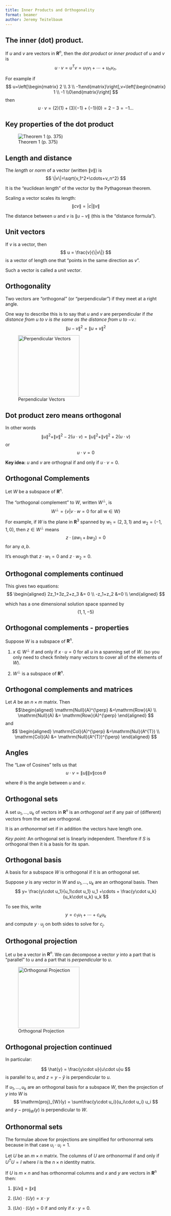 ```yaml
---
title: Inner Products and Orthogonality
format: beamer
author: Jeremy Teitelbaum
---
```


## The inner (dot) product.

If $u$ and $v$ are vectors in $\mathbf{R}^{n}$, then the *dot product*
or *inner product* of $u$ and $v$ is
$$
u\cdot v = u^{T}v = u_1 v_1 + \cdots + u_n v_n.
$$

For example if
$$
u=\left[\begin{matrix} 2 \\ 3 \\ -1\end{matrix}\right],v=\left[\begin{matrix} 1 \\ -1 \\0\end{matrix}\right]
$$
then
$$
u\cdot v = (2)(1) + (3)(-1) + (-1)(0)=2-3=-1\dots
$$

## Key properties of the dot product

![Theorem 1 (p. 375)](./InnerProduct.png)

## Length and distance

The *length* or *norm* of a vector (written $\|v\|$)
is
$$
\|v\|=\sqrt{v_1^2+\cdots+v_n^2}
$$

It is the "euclidean length" of the vector by the Pythagorean theorem.

Scaling a vector scales its length:
$$
\|cv\|=|c|\|v\|
$$

The distance between $u$ and $v$ is $\|u-v\|$ (this is the "distance formula"). 

## Unit vectors

If $v$ is a vector, then 
$$
u = \frac{v}{\|v\|}
$$
is a vector of length one that "points in the same direction as $v$".

Such a vector is called a *unit vector*. 

## Orthogonality

Two vectors are "orthogonal" (or "perpendicular") if they meet at a right angle.

One way to describe this is to say that $u$ and $v$ are perpendicular 
if *the distance from $u$ to $v$ is the same as the distance from $u$ to $-v$.*:
$$
\|u-v\|^2 = \|u+v\|^2
$$

![Perpendicular Vectors](./perpendicular.png){width=2in}

## Dot product zero means orthogonal

In other words
$$
\|u\|^2+\|v\|^2 - 2(u\cdot v) = \|u\|^2+\|v\|^2 + 2(u\cdot v)
$$
or
$$
u\cdot v = 0
$$

**Key idea:** $u$ and $v$ are orthognal if and only if  $u\cdot v = 0$.

## Orthogonal Complements

Let $W$ be a subspace of $\mathbf{R}^{n}$.  

The "orthogonal complement" to $W$, written $W^{\perp}$, is
$$
W^{\perp}=\{v | v\cdot w=0 \mathrm{\ for\ all\ w\in W}\}
$$

For example, if $W$ is the plane in $\mathbf{R}^{3}$ spanned
by $w_1=(2,3,1)$ and $w_2=(-1,1,0)$, then $z\in W^{\perp}$ means
$$
z\cdot (aw_1+bw_2)=0
$$
for any $a,b$.  

It's enough that $z\cdot w_1=0$ and $z\cdot w_2=0$.

## Orthogonal complements continued

This gives two equations:
$$
\begin{aligned}
2z_1+3z_2+z_3 &= 0 \\
-z_1+z_2 &=0 \\ 
\end{aligned}
$$

which has a one dimensional solution space spanned by
$$
(1,1,-5)
$$

## Orthogonal complements - properties

Suppose $W$ is a subspace of $\mathbf{R}^{n}$.

1. $x\in W^{\perp}$ if and only if $x\cdot u=0$ for all $u$ in a spanning set of $W$. (so you only need to check finitely many vectors to cover all of the elements of $W$).

2.  $W^{\perp}$ is a subspace of $\mathbf{R}^{n}$.

## Orthogonal complements and matrices

Let $A$ be an $n\times m$ matrix.  Then
$$\begin{aligned}
\mathrm{Null}(A)^{\perp} &=\mathrm{Row}(A) \\
\mathrm{Null}(A) &= \mathrm{Row}(A)^{\perp}
\end{aligned}
$$
and
$$
\begin{aligned}
\mathrm{Col}(A)^{\perp} &=\mathrm{Nul}(A^{T}) \\
\mathrm{Col}(A) &= \mathrm{Null}(A^{T})^{\perp}
\end{aligned}
$$

## Angles

The "Law of Cosines" tells us that
$$
u\cdot v = \|u\| \|v\| \cos\theta
$$

where $\theta$ is the angle between $u$ and $v$.

## Orthogonal sets

A set $u_1,\ldots, u_k$ of vectors in $\mathbf{R}^{n}$
is an *orthogonal set* if any pair of (different) vectors
from the  set are orthogonal.

It is an *orthonormal* set if in addition the vectors have length one. 

*Key point:* An orthogonal set is linearly independent.  Therefore
if $S$ is orthogonal then it is a basis for its span.

## Orthogonal basis

A basis for a subspace $W$ is orthogonal if it is an orthogonal set. 

Suppose $y$ is any vector in $W$ and $u_1,\ldots, u_k$ are an orthogonal basis.   Then
$$
y= \frac{y\cdot u_1}{u_1\cdot u_1} u_1 +\cdots + \frac{y\cdot u_k}{u_k\cdot u_k} u_k
$$

To see this, write
$$
y=c_1 u_1 + \cdots + c_k u_k
$$
and compute $y\cdot u_j$ on both sides to solve for $c_j$. 

## Orthogonal projection

Let $u$ be a vector in $\mathbf{R}^{n}$. We can decompose a vector
$y$ into a part that is "parallel" to $u$ and a part that is *perpendicular* to $u$.

![Orthogonal Projection](./orthoproj.png){width=2in}

## Orthogonal projection continued

In particular:

$$
\hat{y} = \frac{y\cdot u}{u\cdot u}u 
$$
is parallel to $u$, and $z=y-\hat{y}$ is perpendicular to $u$.

If $u_1,\ldots, u_k$ are an orthogonal basis for a subspace $W$,
then the projection of $y$ into $W$ is
$$
\mathrm{proj}_{W}(y) = \sum\frac{y\cdot u_i}{u_i\cdot u_i} u_i 
$$
and $y-\mathrm{proj}_{W}(y)$ is perpendicular to $W$.


## Orthonormal sets

The formulae above for projections are simplified for orthonormal sets because in that case $u_i\cdot u_i=1$.

Let $U$ be an $m\times n$ matrix.  The columns of $U$ are orthonormal if and only if $U^{T}U=I$ where $I$ is the $n\times n$ identity matrix. 

If $U$ is $m\times n$ and has orthonormal columns and $x$ and $y$ are vectors in $\mathbf{R}^{n}$ then:

1. $\|Ux\|=\|x\|$

2. $(Ux)\cdot (Uy) = x\cdot y$

3. $(Ux)\cdot (Uy) =0$ if and only if $x\cdot y=0$. 